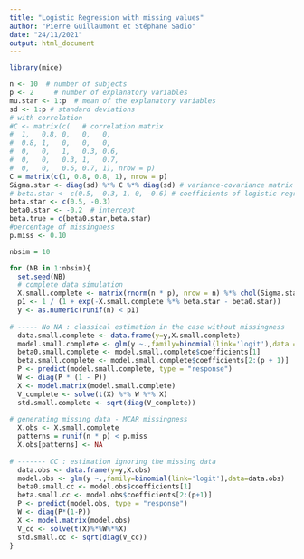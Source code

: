 ```yaml
---
title: "Logistic Regression with missing values"
author: "Pierre Guillaumont et Stéphane Sadio"
date: "24/11/2021"
output: html_document
---
```


```r
library(mice)

n <- 10  # number of subjects
p <- 2     # number of explanatory variables
mu.star <- 1:p  # mean of the explanatory variables
sd <- 1:p # standard deviations
# with correlation
#C <- matrix(c(   # correlation matrix
#  1,   0.8, 0,   0,   0,
#  0.8, 1,   0,   0,   0,
#  0,   0,   1,   0.3, 0.6,
#  0,   0,   0.3, 1,   0.7,
#  0,   0,   0.6, 0.7, 1), nrow = p)
C = matrix(c(1, 0.8, 0.8, 1), nrow = p)
Sigma.star <- diag(sd) %*% C %*% diag(sd) # variance-covariance matrix of the explanatory variables
# beta.star <- c(0.5, -0.3, 1, 0, -0.6) # coefficients of logistic regression
beta.star <- c(0.5, -0.3)
beta0.star <- -0.2  # intercept
beta.true = c(beta0.star,beta.star)
#percentage of missingness
p.miss <- 0.10 

nbsim = 10

for (NB in 1:nbsim){
  set.seed(NB)
  # complete data simulation
  X.small.complete <- matrix(rnorm(n * p), nrow = n) %*% chol(Sigma.star) + matrix(rep(mu.star,n), nrow=n, byrow = TRUE)
  p1 <- 1 / (1 + exp(-X.small.complete %*% beta.star - beta0.star))
  y <- as.numeric(runif(n) < p1)
  
# ----- No NA : classical estimation in the case without missingness
  data.small.complete <- data.frame(y=y,X.small.complete)
  model.small.complete <- glm(y ~.,family=binomial(link='logit'),data = data.small.complete)
  beta0.small.complete <- model.small.complete$coefficients[1]
  beta.small.complete <- model.small.complete$coefficients[2:(p + 1)]
  P <- predict(model.small.complete, type = "response")
  W <- diag(P * (1 - P))
  X <- model.matrix(model.small.complete)
  V_complete <- solve(t(X) %*% W %*% X)
  std.small.complete <- sqrt(diag(V_complete))
  
# generating missing data - MCAR missingness
  X.obs <- X.small.complete
  patterns = runif(n * p) < p.miss
  X.obs[patterns] <- NA
  
# ------- CC : estimation ignoring the missing data
  data.obs <- data.frame(y=y,X.obs)
  model.obs <- glm(y ~.,family=binomial(link='logit'),data=data.obs)
  beta0.small.cc <- model.obs$coefficients[1]
  beta.small.cc <- model.obs$coefficients[2:(p+1)]
  P <- predict(model.obs, type = "response")
  W <- diag(P*(1-P))
  X <- model.matrix(model.obs)
  V_cc <- solve(t(X)%*%W%*%X)
  std.small.cc <- sqrt(diag(V_cc))
}
```
